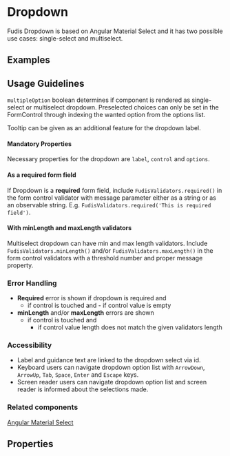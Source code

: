 
<Meta title="Components/Dropdown" />

# Dropdown

Fudis Dropdown is based on Angular Material Select and it has two possible use cases: single-select and multiselect.

## Examples

<Canvas of={DropdownStories.SingleSelect}></Canvas>
<Canvas of={DropdownStories.MultiSelect}></Canvas>

## Usage Guidelines

`multipleOption` boolean determines if component is rendered as single-select or multiselect dropdown. Preselected choices can only be set in the FormControl through indexing the wanted option from the options list.  

Tooltip can be given as an additional feature for the dropdown label.

#### Mandatory Properties

Necessary properties for the dropdown are `label`, `control` and `options`.

#### As a required form field

If Dropdown is a **required** form field, include `FudisValidators.required()` in the form control validator with message parameter either as a string or as an observable string. E.g. `FudisValidators.required('This is required field')`.

#### With minLength and maxLength validators

Multiselect dropdown can have min and max length validators. Include `FudisValidators.minLength()` and/or `FudisValidators.maxLength()` in the form control validators with a threshold number and proper message property.

### Error Handling

- **Required** error is shown if dropdown is required and
  - if control is touched and
			- if control value is empty
- **minLength** and/or **maxLength** errors are shown
	- if control is touched and
		- if control value length does not match the given validators length

### Accessibility

- Label and guidance text are linked to the dropdown select via id.
- Keyboard users can navigate dropdown option list with <code>ArrowDown</code>, <code>ArrowUp</code>, <code>Tab</code>, <code>Space</code>, <code>Enter</code> and <code>Escape</code> keys.
- Screen reader users can navigate dropdown option list and screen reader is informed about the selections made.

### Related components

[Angular Material Select](https://material.angular.io/components/select/overview)

## Properties

<ArgTypes of={DropdownComponent} />
